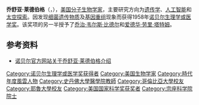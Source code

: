 {{noteTA
|1=zh-hans:乔舒亚;zh-hant:喬書亞;zh-tw:約書亞;zh-hk:祖殊;
|2=zh-hans:莱德伯格;zh-hant:萊德伯格;zh-tw:雷德伯格;
}}
{{Infobox scientist
|name              = 乔舒亚·莱德伯格[[File:Nobel_prize_medal.svg|25px]]<br><small>{{lang|en|Joshua Lederberg}}</small>
|image             = [[File:Joshua_Lederberg_crop.jpg|250px]]
|image_size        = 
|caption           = 
|birth_date        = {{birth date|1925|05|23}}
|birth_place       = {{US}}[[新澤西州|新澤西州]][[蒙特克萊爾|蒙特克萊爾]]
|death_date        = {{death date and age|2008|02|02|1925|05|23}}
|death_place       = {{US}}[[紐約|紐約]]
|death_cause       = 肺炎
|residence         = 
|citizenship       = 
|nationality       = {{US}}
|ethnicity         = 
|field             = [[微生物學|微生物學]]
|work_institutions = 
|alma_mater        = [[史岱文森高中|史岱文森高中]] <br /> [[哥倫比亞大學|哥倫比亞大學]] <br /> [[耶魯大學|耶魯大學]]
|doctoral_advisor  = [[爱德华·劳里·塔特姆|爱德华·劳里·塔特姆]]
|doctoral_students = [[诺顿·津德尔|诺顿·津德尔]]
|known_for         =  [[粉色麵包黴菌|粉色麵包黴菌]]、[[接合|細菌接合]]、Dendral人工智能系統、[[天體生物學|天體生物學]]、[[轉導|轉導]]
|author_abbrev_bot = 
|author_abbrev_zoo = 
|influences        = 
|influenced        = 
|prizes            =  [[諾貝爾生理學或醫學獎|諾貝爾生理學或醫學獎]]（1958年）<br/>[[美國國家科學獎章|美國國家科學獎章]]（1989年）<br/>[[總統自由勳章|美國總統自由勳章]]（2006年）
|footnotes         = 
|signature         =
|spouse            = [[埃丝特·莱德伯格|埃丝特·莱德伯格]]<br>（1946年結婚、1966年離婚）<br>{{lang|en|Marguerite Stein Kirsch}}<br>（1968年結婚，育有1名子女，1名繼子女）
}}
'''乔舒亚·莱德伯格'''（'''{{lang|en|Joshua Lederberg}}'''，{{bd|1925年|5月23日|2008年|2月2日|catIdx=Lederberg, Joshua}}），[[美国|美国]][[分子生物学|分子生物学家]]，主要研究方向为[[遗传学|遗传学]]、[[人工智能|人工智能]]和[[太空探索|太空探索]]。因发现[[细菌|细菌]][[遗传物质|遗传物质]]及[[基因重组|基因重组]]现象而获得1958年[[诺贝尔生理学或医学奖|诺贝尔生理学或医学奖]]。该奖项的另一半授予了[[乔治·韦尔斯·比德尔|乔治·韦尔斯·比德尔]]和[[爱德华·劳里·塔特姆|爱德华·劳里·塔特姆]]。

== 参考资料 ==
* [http://nobelprize.org/nobel_prizes/medicine/laureates/1958/lederberg-bio.html 诺贝尔官方网站关于乔舒亚·莱德伯格介绍]{{Wayback|url=http://nobelprize.org/nobel_prizes/medicine/laureates/1958/lederberg-bio.html |date=20150915102920 }}

{{諾貝爾生理學或醫學獎獲得者 (1951年－1975年)}}
{{Winners of the National Medal of Science|biological}}
{{Time Persons of the Year 1951–1975}}

{{Authority control}}
{{美國科學家小作品}}

{{DEFAULTSORT:Lederberg, Joshua}}
[[Category:诺贝尔生理学或医学奖获得者|Category:诺贝尔生理学或医学奖获得者]]
[[Category:美国生物学家|Category:美国生物学家]]
[[Category:時代年度風雲人物|Category:時代年度風雲人物]]
[[Category:史丹佛大學醫學院教師|Category:史丹佛大學醫學院教師]]
[[Category:哥倫比亞大學校友|Category:哥倫比亞大學校友]]
[[Category:耶魯大學校友|Category:耶魯大學校友]]
[[Category:美国国家科学奖获奖者|Category:美国国家科学奖获奖者]]
[[Category:宗座科学院院士|Category:宗座科学院院士]]